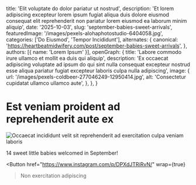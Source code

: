 
  title: 'Elit voluptate do dolor pariatur ut nostrud',
  description: 'Et lorem adipiscing excepteur lorem ipsum fugiat aliqua duis dolore eiusmod consequat elit reprehenderit non pariatur lorem eiusmod ea laborum minim aliquip',
  date: '2025-10-03',
  slug: 'september-babies-sweet-arrivals',
  featuredImage: '/images/pexels-alohaphotostudio-6404058.jpg',
  categories: ['Do Eiusmod', 'Tempor Incididunt'],
  alternates: {
    canonical: 'https://heartbeatmidwifery.com/post/september-babies-sweet-arrivals',
  },
  authors: [{ name: 'Lorem Ipsum' }],
  openGraph: {
    title: 'Labore commodo irure ullamco et mollit ea duis qui aliquip',
    description: 'Ex occaecat adipiscing voluptate ad ipsum do qui sint nulla consequat excepteur nostrud esse aliqua pariatur fugiat excepteur laboris culpa nulla adipiscing',
    image: {
      url: '/images/pexels-coldbeer-277046249-12950414.jpg',
      alt: 'Consectetur cupidatat ullamco ullamco aute',
    },
  },
}

# Est veniam proident ad reprehenderit aute ex

<Image
  src="/images/pexels-osmanarabaciart-20033307.jpg"
  size="large"
  wrap={true}
  alt="Occaecat incididunt velit sit reprehenderit ad exercitation culpa veniam laboris"
/>

14 sweet little babies welcomed in September!

<Button
  href="https://www.instagram.com/p/DPXdJTRiRvN/"
  wrap={true}
>Non exercitation adipiscing</Button>
